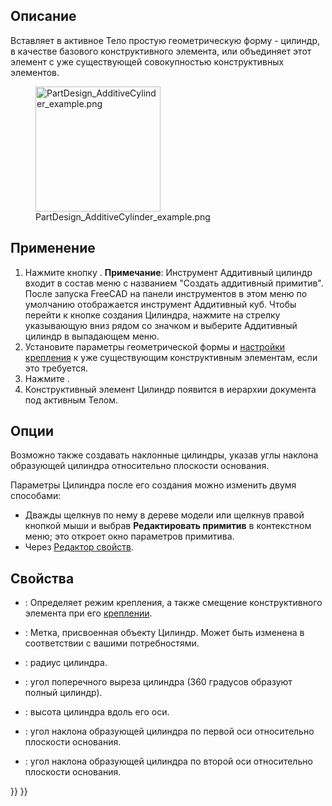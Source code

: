 <languages/>

{{Docnav/ru
|[[PartDesign_AdditiveBox/ru|Аддитивный куб (параллелепипед)]]
|[[PartDesign_AdditiveSphere/ru|Аддитивная сфера]]
|[[PartDesign_Workbench/ru|Верстак PartDesign]]
|IconL=PartDesign_AdditiveBox.svg
|IconR=PartDesign_AdditiveSphere.svg
|IconC=Workbench_PartDesign.svg
}}

{{GuiCommand/ru
|Name/ru=Аддитивный цилиндр
|Name=PartDesign_AdditiveCylinder
|MenuLocation=Part Design → Создать аддитивный примитив → Аддитивный Цилиндр
|Workbenches=[[PartDesign_Workbench/ru|PartDesign]]
|Version=0.17
|SeeAlso=[[PartDesign_CompPrimitiveAdditive/ru|Создать аддитивный примитив]], [[PartDesign_SubtractiveCylinder/ru|Субтрактивный цилиндр]]
}}

<span id="Description"></span>
==Описание==

Вставляет в активное Тело простую геометрическую форму - цилиндр, в качестве базового конструктивного элемента, или объединяет этот элемент с уже существующей совокупностью конструктивных элементов.

[[File:PartDesign_AdditiveCylinder_example.png|200px]]

<span id="Usage"></span>
==Применение==

<div class="mw-translate-fuzzy">
# Нажмите кнопку {{Button|[[Image:PartDesign AdditiveCylinder.svg|24px]] '''Аддитивный цилиндр'''}}. '''Примечание''': Инструмент Аддитивный цилиндр входит в состав меню с названием "Создать аддитивный примитив". После запуска FreeCAD на панели инструментов в этом меню по умолчанию отображается инструмент Аддитивный куб. Чтобы перейти к кнопке создания Цилиндра, нажмите на стрелку указывающую вниз рядом со значком и выберите Аддитивный цилиндр в выпадающем меню.
# Установите параметры геометрической формы и [[Part_EditAttachment/ru|настройки крепления]] к уже существующим конструктивным элементам, если это требуется.
# Нажмите {{Button|OK}}.
# Конструктивный элемент Цилиндр появится в иерархии документа под активным Телом.
</div>

<span id="Options"></span>
==Опции==

Возможно также создавать наклонные цилиндры, указав углы наклона образующей цилиндра относительно плоскости основания. {{Version/ru|0.20}}

Параметры Цилиндра после его создания можно изменить двумя способами:
* Дважды щелкнув по нему в дереве модели или щелкнув правой кнопкой мыши и выбрав '''Редактировать примитив''' в контекстном меню; это откроет окно параметров примитива.
* Через [[Property_editor/ru|Редактор свойств]].

<span id="Properties"></span>
==Свойства==

* {{PropertyData|Attachment}}: Определяет режим крепления, а также смещение конструктивного элемента при его [[Part_EditAttachment/ru|креплении]].
* {{PropertyData|Label}}: Метка, присвоенная объекту Цилиндр. Может быть изменена в соответствии с вашими потребностями.
* {{PropertyData|Radius}}: радиус цилиндра.
* {{PropertyData|Angle}}: угол поперечного выреза цилиндра (360 градусов образуют полный цилиндр).
* {{PropertyData|Height}}: высота цилиндра вдоль его оси.
* {{PropertyData|First Angle}}: угол наклона образующей цилиндра по первой оси относительно плоскости основания. {{Version/ru|0.20}}
* {{PropertyData|Second Angle}}: угол наклона образующей цилиндра по второй оси относительно плоскости основания. {{Version/ru|0.20}}


{{Docnav/ru
|[[PartDesign_AdditiveBox/ru|Аддитивный куб (параллелепипед)]]
|[[PartDesign_AdditiveSphere/ru|Аддитивная сфера]]
|[[PartDesign_Workbench/ru|Верстак PartDesign]]
|IconL=PartDesign_AdditiveBox.svg
|IconR=PartDesign_AdditiveSphere.svg
|IconC=Workbench_PartDesign.svg
}}

{{PartDesign_Tools_navi{{#translation:}}}}
{{Userdocnavi{{#translation:}}}}